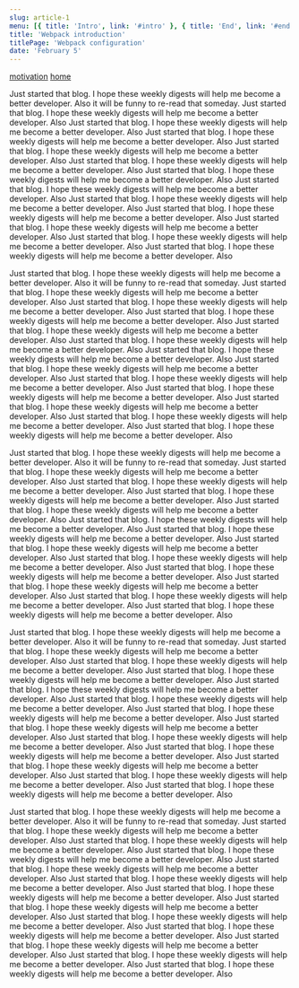 ```yaml
---
slug: article-1
menu: [{ title: 'Intro', link: '#intro' }, { title: 'End', link: '#end' }]
title: 'Webpack introduction'
titlePage: 'Webpack configuration'
date: 'February 5'
---
```



<a href='#motivation'>motivation</a>
<a href='#home'>home</a>

<p id="intro">

Just started that blog. I hope these weekly digests will help me become a better developer. Also
it will be funny to re-read that someday. Just started that blog. I hope these weekly digests will help me become a better developer. Also
Just started that blog. I hope these weekly digests will help me become a better developer. Also
Just started that blog. I hope these weekly digests will help me become a better developer. Also
Just started that blog. I hope these weekly digests will help me become a better developer. Also
Just started that blog. I hope these weekly digests will help me become a better developer. Also
Just started that blog. I hope these weekly digests will help me become a better developer. Also
Just started that blog. I hope these weekly digests will help me become a better developer. Also
Just started that blog. I hope these weekly digests will help me become a better developer. Also
Just started that blog. I hope these weekly digests will help me become a better developer. Also
Just started that blog. I hope these weekly digests will help me become a better developer. Also
Just started that blog. I hope these weekly digests will help me become a better developer. Also
Just started that blog. I hope these weekly digests will help me become a better developer. Also

</p>
<p >
  Just started that blog. I hope these weekly digests will help me become a better developer. Also
  it will be funny to re-read that someday.  Just started that blog. I hope these weekly digests will help me become a better developer. Also
  Just started that blog. I hope these weekly digests will help me become a better developer. Also
  Just started that blog. I hope these weekly digests will help me become a better developer. Also
  Just started that blog. I hope these weekly digests will help me become a better developer. Also
  Just started that blog. I hope these weekly digests will help me become a better developer. Also
  Just started that blog. I hope these weekly digests will help me become a better developer. Also
  Just started that blog. I hope these weekly digests will help me become a better developer. Also
  Just started that blog. I hope these weekly digests will help me become a better developer. Also
  Just started that blog. I hope these weekly digests will help me become a better developer. Also
  Just started that blog. I hope these weekly digests will help me become a better developer. Also
  Just started that blog. I hope these weekly digests will help me become a better developer. Also
  Just started that blog. I hope these weekly digests will help me become a better developer. Also

</p><p>
  Just started that blog. I hope these weekly digests will help me become a better developer. Also
  it will be funny to re-read that someday.  Just started that blog. I hope these weekly digests will help me become a better developer. Also
  Just started that blog. I hope these weekly digests will help me become a better developer. Also
  Just started that blog. I hope these weekly digests will help me become a better developer. Also
  Just started that blog. I hope these weekly digests will help me become a better developer. Also
  Just started that blog. I hope these weekly digests will help me become a better developer. Also
  Just started that blog. I hope these weekly digests will help me become a better developer. Also
  Just started that blog. I hope these weekly digests will help me become a better developer. Also
  Just started that blog. I hope these weekly digests will help me become a better developer. Also
  Just started that blog. I hope these weekly digests will help me become a better developer. Also
  Just started that blog. I hope these weekly digests will help me become a better developer. Also
  Just started that blog. I hope these weekly digests will help me become a better developer. Also
  Just started that blog. I hope these weekly digests will help me become a better developer. Also

</p><p>
  Just started that blog. I hope these weekly digests will help me become a better developer. Also
  it will be funny to re-read that someday.  Just started that blog. I hope these weekly digests will help me become a better developer. Also
  Just started that blog. I hope these weekly digests will help me become a better developer. Also
  Just started that blog. I hope these weekly digests will help me become a better developer. Also
  Just started that blog. I hope these weekly digests will help me become a better developer. Also
  Just started that blog. I hope these weekly digests will help me become a better developer. Also
  Just started that blog. I hope these weekly digests will help me become a better developer. Also
  Just started that blog. I hope these weekly digests will help me become a better developer. Also
  Just started that blog. I hope these weekly digests will help me become a better developer. Also
  Just started that blog. I hope these weekly digests will help me become a better developer. Also
  Just started that blog. I hope these weekly digests will help me become a better developer. Also
  Just started that blog. I hope these weekly digests will help me become a better developer. Also
  Just started that blog. I hope these weekly digests will help me become a better developer. Also

</p><p id="end" >
  Just started that blog. I hope these weekly digests will help me become a better developer. Also
  it will be funny to re-read that someday.  Just started that blog. I hope these weekly digests will help me become a better developer. Also
  Just started that blog. I hope these weekly digests will help me become a better developer. Also
  Just started that blog. I hope these weekly digests will help me become a better developer. Also
  Just started that blog. I hope these weekly digests will help me become a better developer. Also
  Just started that blog. I hope these weekly digests will help me become a better developer. Also
  Just started that blog. I hope these weekly digests will help me become a better developer. Also
  Just started that blog. I hope these weekly digests will help me become a better developer. Also
  Just started that blog. I hope these weekly digests will help me become a better developer. Also
  Just started that blog. I hope these weekly digests will help me become a better developer. Also
  Just started that blog. I hope these weekly digests will help me become a better developer. Also
  Just started that blog. I hope these weekly digests will help me become a better developer. Also
  Just started that blog. I hope these weekly digests will help me become a better developer. Also

</p>
